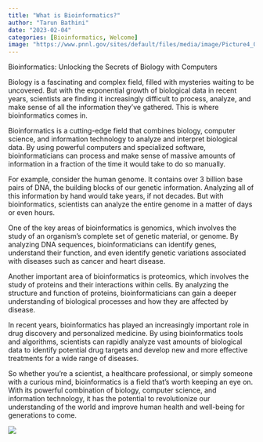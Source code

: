 ```yaml
---
title: "What is Bioinformatics?"
author: "Tarun Bathini"
date: "2023-02-04"
categories: [Bioinformatics, Welcome]
image: "https://www.pnnl.gov/sites/default/files/media/image/Picture4_0.jpg"
---
```


Bioinformatics: Unlocking the Secrets of Biology with Computers

Biology is a fascinating and complex field, filled with mysteries waiting to be uncovered. But with the exponential growth of biological data in recent years, scientists are finding it increasingly difficult to process, analyze, and make sense of all the information they've gathered. This is where bioinformatics comes in.

Bioinformatics is a cutting-edge field that combines biology, computer science, and information technology to analyze and interpret biological data. By using powerful computers and specialized software, bioinformaticians can process and make sense of massive amounts of information in a fraction of the time it would take to do so manually.

For example, consider the human genome. It contains over 3 billion base pairs of DNA, the building blocks of our genetic information. Analyzing all of this information by hand would take years, if not decades. But with bioinformatics, scientists can analyze the entire genome in a matter of days or even hours.

One of the key areas of bioinformatics is genomics, which involves the study of an organism's complete set of genetic material, or genome. By analyzing DNA sequences, bioinformaticians can identify genes, understand their function, and even identify genetic variations associated with diseases such as cancer and heart disease.

Another important area of bioinformatics is proteomics, which involves the study of proteins and their interactions within cells. By analyzing the structure and function of proteins, bioinformaticians can gain a deeper understanding of biological processes and how they are affected by disease.

In recent years, bioinformatics has played an increasingly important role in drug discovery and personalized medicine. By using bioinformatics tools and algorithms, scientists can rapidly analyze vast amounts of biological data to identify potential drug targets and develop new and more effective treatments for a wide range of diseases.

So whether you're a scientist, a healthcare professional, or simply someone with a curious mind, bioinformatics is a field that's worth keeping an eye on. With its powerful combination of biology, computer science, and information technology, it has the potential to revolutionize our understanding of the world and improve human health and well-being for generations to come.

![](images/image-288833896.png)

```{}
```
